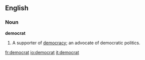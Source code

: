 {{see|Democrat}}
==English==

===Noun===
'''democrat'''
# A supporter of [[democracy]]; an advocate of democratic politics.

[[fr:democrat]]
[[io:democrat]]
[[it:democrat]]